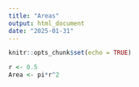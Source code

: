 ```yaml
---
title: "Areas"
output: html_document
date: "2025-01-31"
---
```


```r
knitr::opts_chunk$set(echo = TRUE)
```

```r
r <- 0.5
Area <- pi*r^2

```